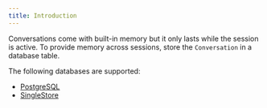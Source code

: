 ```yaml
---
title: Introduction
---
```


Conversations come with built-in memory but it only lasts while the session is active. To provide memory across sessions, store the `Conversation` in a database table.

The following databases are supported:

- [PostgreSQL](/blocks/storage/postgres)
- [SingleStore](/blocks/storage/singlestore)
